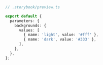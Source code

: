 ```ts
// .storybook/preview.ts

export default {
  parameters: {
    backgrounds: {
      values: [
        { name: 'light', value: '#fff' },
        { name: 'dark', value: '#333' },
      ],
    },
  },
};
```
